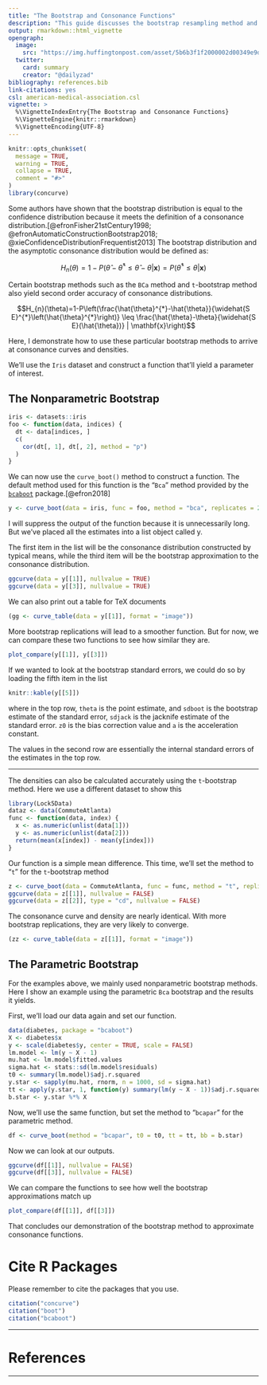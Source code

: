 ```yaml
---
title: "The Bootstrap and Consonance Functions"
description: "This guide discusses the bootstrap resampling method and its close connection to the consonance distribution and how to use certain iterations of the bootstrap to construct a consonance distribution."
output: rmarkdown::html_vignette
opengraph:
  image: 
    src: "https://img.huffingtonpost.com/asset/5b6b3f1f2000002d00349e9d.jpeg?cache=92vfjlaeaf&ops=scalefit_720_noupscale"
  twitter:
    card: summary
    creator: "@dailyzad"
bibliography: references.bib
link-citations: yes
csl: american-medical-association.csl
vignette: >
  %\VignetteIndexEntry{The Bootstrap and Consonance Functions}
  %\VignetteEngine{knitr::rmarkdown}
  %\VignetteEncoding{UTF-8}
---
```


```r
knitr::opts_chunk$set(
  message = TRUE,
  warning = TRUE,
  collapse = TRUE,
  comment = "#>"
)
library(concurve)
```

Some authors have shown that the bootstrap distribution is equal to the confidence distribution because it meets the definition of a consonance distribution.[@efronFisher21stCentury1998; @efronAutomaticConstructionBootstrap2018; @xieConfidenceDistributionFrequentist2013] The bootstrap distribution and the asymptotic consonance distribution would be defined as: 

$$H_{n}(\theta)=1-P\left(\hat{\theta}-\hat{\theta}^{*} \leq \hat{\theta}-\theta | \mathbf{x}\right)=P\left(\hat{\theta}^{*} \leq \theta | \mathbf{x}\right)$$

Certain bootstrap methods such as the `BCa` method and `t`-bootstrap method also yield second order accuracy of consonance distributions. 

$$H_{n}(\theta)=1-P\left(\frac{\hat{\theta}^{*}-\hat{\theta}}{\widehat{S E}^{*}\left(\hat{\theta}^{*}\right)} \leq \frac{\hat{\theta}-\theta}{\widehat{S E}(\hat{\theta})} | \mathbf{x}\right)$$

Here, I demonstrate how to use these particular bootstrap methods to arrive at consonance curves and densities. 

We'll use the `Iris` dataset and construct a function that'll yield a parameter of interest.

## The Nonparametric Bootstrap 

```r
iris <- datasets::iris
foo <- function(data, indices) {
  dt <- data[indices, ]
  c(
    cor(dt[, 1], dt[, 2], method = "p")
  )
}
```

We can now use the `curve_boot()` method to construct a function. The default method used for this function is the "`Bca`" method provided by the [`bcaboot`](https://cran.r-project.org/package=bcaboot) package.[@efron2018] 

```r
y <- curve_boot(data = iris, func = foo, method = "bca", replicates = 2000, steps = 1000)
```

I will suppress the output of the function because it is unnecessarily long. But we've placed all the estimates into a list object called y. 

The first item in the list will be the consonance distribution constructed by typical means, while the third item will be the bootstrap approximation to the consonance distribution. 

```r
ggcurve(data = y[[1]], nullvalue = TRUE)
ggcurve(data = y[[3]], nullvalue = TRUE)
```

We can also print out a table for TeX documents

```r
(gg <- curve_table(data = y[[1]], format = "image"))
```

More bootstrap replications will lead to a smoother function. But for now, we can compare these two functions to see how similar they are. 

```r
plot_compare(y[[1]], y[[3]])
```

If we wanted to look at the bootstrap standard errors, we could do so by loading the fifth item in the list 
```r
knitr::kable(y[[5]])
```

where in the top row, `theta` is the point estimate, and `sdboot` is the bootstrap estimate of the standard error, `sdjack` is the jacknife estimate of the standard error. `z0` is the bias correction value and `a` is the acceleration constant. 

The values in the second row are essentially the internal standard errors of the estimates in the top row. 

* * * 

The densities can also be calculated accurately using the `t`-bootstrap method. Here we use a different dataset to show this

```r
library(Lock5Data)
dataz <- data(CommuteAtlanta)
func <- function(data, index) {
  x <- as.numeric(unlist(data[1]))
  y <- as.numeric(unlist(data[2]))
  return(mean(x[index]) - mean(y[index]))
}
```

Our function is a simple mean difference. This time, we'll set the method to "`t`" for the `t`-bootstrap method

```r
z <- curve_boot(data = CommuteAtlanta, func = func, method = "t", replicates = 2000, steps = 1000)
ggcurve(data = z[[1]], nullvalue = FALSE)
ggcurve(data = z[[2]], type = "cd", nullvalue = FALSE)
```

The consonance curve and density are nearly identical. With more bootstrap replications, they are very likely to converge. 

```r
(zz <- curve_table(data = z[[1]], format = "image"))
```

## The Parametric Bootstrap

For the examples above, we mainly used nonparametric bootstrap methods. Here I show an example using the parametric `Bca` bootstrap and the results it yields.

First, we'll load our data again and set our function.

```r
data(diabetes, package = "bcaboot")
X <- diabetes$x
y <- scale(diabetes$y, center = TRUE, scale = FALSE)
lm.model <- lm(y ~ X - 1)
mu.hat <- lm.model$fitted.values
sigma.hat <- stats::sd(lm.model$residuals)
t0 <- summary(lm.model)$adj.r.squared
y.star <- sapply(mu.hat, rnorm, n = 1000, sd = sigma.hat)
tt <- apply(y.star, 1, function(y) summary(lm(y ~ X - 1))$adj.r.squared)
b.star <- y.star %*% X
```

Now, we'll use the same function, but set the method to "`bcapar`" for the parametric method. 

```r
df <- curve_boot(method = "bcapar", t0 = t0, tt = tt, bb = b.star)
```

Now we can look at our outputs. 

```r
ggcurve(df[[1]], nullvalue = FALSE)
ggcurve(df[[3]], nullvalue = FALSE)
```

We can compare the functions to see how well the bootstrap approximations match up 
```r
plot_compare(df[[1]], df[[3]])
```

That concludes our demonstration of the bootstrap method to approximate consonance functions. 

# Cite R Packages

Please remember to cite the packages that you use.

```r
citation("concurve")
citation("boot")
citation("bcaboot")
```
* * * 

# References

* * * 